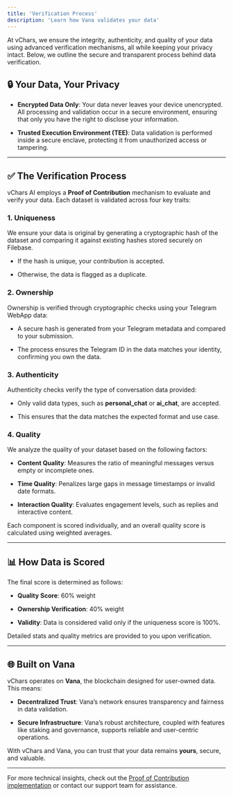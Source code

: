 ```yaml
---
title: 'Verification Process'
description: 'Learn how Vana validates your data'
---
```


At vChars, we ensure the integrity, authenticity, and quality of your data using advanced verification mechanisms, all while keeping your privacy intact. Below, we outline the secure and transparent process behind data verification.

## 🔒 **Your Data, Your Privacy**

* **Encrypted Data Only**: Your data never leaves your device unencrypted. All processing and validation occur in a secure environment, ensuring that only you have the right to disclose your information.

* **Trusted Execution Environment (TEE)**: Data validation is performed inside a secure enclave, protecting it from unauthorized access or tampering.

***

## ✅ **The Verification Process**

vChars AI employs a **Proof of Contribution** mechanism to evaluate and verify your data. Each dataset is validated across four key traits:

### 1. **Uniqueness**

We ensure your data is original by generating a cryptographic hash of the dataset and comparing it against existing hashes stored securely on Filebase.

* If the hash is unique, your contribution is accepted.

* Otherwise, the data is flagged as a duplicate.

### 2. **Ownership**

Ownership is verified through cryptographic checks using your Telegram WebApp data:

* A secure hash is generated from your Telegram metadata and compared to your submission.

* The process ensures the Telegram ID in the data matches your identity, confirming you own the data.

### 3. **Authenticity**

Authenticity checks verify the type of conversation data provided:

* Only valid data types, such as **personal\_chat** or **ai\_chat**, are accepted.

* This ensures that the data matches the expected format and use case.

### 4. **Quality**

We analyze the quality of your dataset based on the following factors:

* **Content Quality**: Measures the ratio of meaningful messages versus empty or incomplete ones.

* **Time Quality**: Penalizes large gaps in message timestamps or invalid date formats.

* **Interaction Quality**: Evaluates engagement levels, such as replies and interactive content.

Each component is scored individually, and an overall quality score is calculated using weighted averages.

***

## 📊 **How Data is Scored**

The final score is determined as follows:

* **Quality Score**: 60% weight

* **Ownership Verification**: 40% weight

* **Validity**: Data is considered valid only if the uniqueness score is 100%.

Detailed stats and quality metrics are provided to you upon verification.

***

## 🌐 **Built on Vana**

vChars operates on **Vana**, the blockchain designed for user-owned data. This means:

* **Decentralized Trust**: Vana’s network ensures transparency and fairness in data validation.

* **Secure Infrastructure**: Vana’s robust architecture, coupled with features like staking and governance, supports reliable and user-centric operations.

With vChars and Vana, you can trust that your data remains **yours**, secure, and valuable.

***

For more technical insights, check out the [Proof of Contribution implementation](https://github.com/mcringeeth/poc) or contact our support team for assistance.